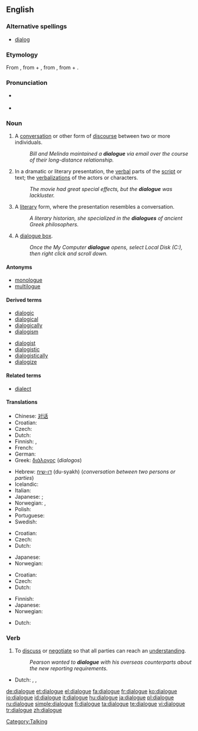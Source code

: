==English==

===Alternative spellings===
* {{italbrac-colon|US and computing}} [[dialog]]

===Etymology===
From {{etyl|grc}} {{term|διάλογος||conversation, discourse|tr=dialogos|lang=grc}}, from {{term|διά||through, inter|tr=dia|lang=grc}} + {{term|λόγος||speech, oration, discourse|tr=logos|lang=grc}}, from {{term|διαλέγωμαι||to converse|tr=dialegomai|lang=grc}}, from {{term|διά|lang=grc}} + {{term|λέγειν||to speak|tr=legein|lang=grc}}.

===Pronunciation===
* {{a|UK}} {{IPA|/ˈdaɪælɒg/}} {{SAMPA|/"daI{lQg/}}
* {{audio|En-us-dialogue.ogg|audio (US)}}

===Noun===
{{en-noun}}

# A [[conversation]] or other form of [[discourse]] between two or more individuals.
#: ''Bill and Melinda maintained a '''dialogue''' via email over the course of their long-distance relationship.''
# In a dramatic or literary presentation, the [[verbal]] parts of the [[script]] or text; the [[verbalization]]s of the actors or characters.
#: ''The movie had great special effects, but the '''dialogue''' was lackluster.''
# A [[literary]] form, where the presentation resembles a conversation.
#: ''A literary historian, she specialized in the '''dialogues''' of ancient Greek philosophers.''
# {{computing}} A [[dialogue box]].
#: ''Once the My Computer '''dialogue''' opens, select Local Disk (C:), then right click and scroll down.''

====Antonyms====
* [[monologue]]
* [[multilogue]]

====Derived terms====
{{der-top}}
* [[dialogic]]
* [[dialogical]]
* [[dialogically]]
* [[dialogism]]
{{der-mid}}
* [[dialogist]]
* [[dialogistic]]
* [[dialogistically]]
* [[dialogize]]
{{der-bottom}}

====Related terms====
* [[dialect]]

====Translations====
{{trans-top|conversation or other discourse between individuals}}
* Chinese: [[对话]]
* Croatian: {{t-|hr|dijalog|m|alt=dijàlog}}
* Czech: {{t-|cs|dialog|m}}
* Dutch: {{t+|nl|dialoog|m}}
* Finnish: {{t+|fi|dialogi}}, {{t+|fi|vuoropuhelu}}
* French: {{t+|fr|dialogue|m}}
* German: {{t-|de|Dialog|m}}
* Greek: [[διάλογος]] (''dialogos'')
{{trans-mid}}
* Hebrew: [[דו-שיח]] (du-syakh) {{m}} (''conversation between two persons or parties'')
* Icelandic: {{t+|is|samtal|n}}
* Italian: {{t+|it|dialogo|m}}
* Japanese: {{qualifier|conversation}} {{t|ja|対話|tr=taiwa|sc=Jpan}}; {{qualifier|discussion}} {{t-|ja|討論|tr=taiwa|sc=Jpan}}
* Norwegian: {{t-|no|dialog|m}}, {{t-|no|samtale|m}}
* Polish: {{t+|pl|dialog|m}}
* Portuguese: {{t+|pt|diálogo}}
* Swedish: {{t+|sv|dialog}}
{{trans-bottom}}

{{trans-top|verbal part of a literary or dramatic work}}
* Croatian: {{t-|hr|dijalog|m|alt=dijàlog}}
* Czech: {{t-|cs|dialog|m}}
* Dutch: {{t+|nl|dialoog|m}}
{{trans-mid}}
* Japanese: {{t|ja|対話|tr=taiwa|sc=Jpan}}
* Norwegian: {{t-|no|dialog|m}}
{{trans-bottom}}

{{trans-top|literary form resembling a conversation}}
* Croatian: {{t-|hr|dijalog|m|alt=dijàlog}}
* Czech: {{t-|cs|dialog|m}}
* Dutch: {{t+|nl|dialoog|m}}
{{trans-mid}}
* Finnish: {{t+|fi|dialogi}}
* Japanese: {{t|ja|対話形式|tr=taiwa-keishiki|sc=Jpan}}
* Norwegian: {{t-|no|dialog|m}}
{{trans-bottom}}

{{trans-top|computing: dialogue box}}
* Dutch: {{t|l|dialoogvenster|n}}
{{trans-mid}}
{{trans-bottom}}

===Verb===
{{en-verb|dialogu|ing}}

# {{context|informal|business}} To [[discuss]] or [[negotiate]] so that all parties can reach an [[understand]]ing.
#: ''Pearson wanted to '''dialogue''' with his overseas counterparts about the new reporting requirements.''

{{trans-top|discuss}}
* Dutch: {{t|nl|dialogeren}}, {{t|nl|discussiëren}}, {{t|nl|kortsluiten}}
{{trans-mid}}
{{trans-bottom}}

[[Category:Talking]]

[[de:dialogue]]
[[et:dialogue]]
[[el:dialogue]]
[[fa:dialogue]]
[[fr:dialogue]]
[[ko:dialogue]]
[[io:dialogue]]
[[id:dialogue]]
[[it:dialogue]]
[[hu:dialogue]]
[[ja:dialogue]]
[[pl:dialogue]]
[[ru:dialogue]]
[[simple:dialogue]]
[[fi:dialogue]]
[[ta:dialogue]]
[[te:dialogue]]
[[vi:dialogue]]
[[tr:dialogue]]
[[zh:dialogue]]